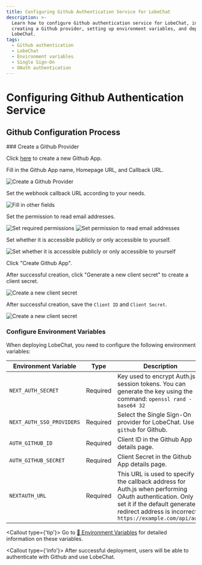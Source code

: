 ```yaml
---
title: Configuring Github Authentication Service for LobeChat
description: >-
  Learn how to configure Github authentication service for LobeChat, including
  creating a Github provider, setting up environment variables, and deploying
  LobeChat.
tags:
  - Github authentication
  - LobeChat
  - Environment variables
  - Single Sign-On
  - OAuth authentication
---
```


# Configuring Github Authentication Service

## Github Configuration Process

<Steps>
  ### Create a Github Provider

  Click [here][github-create-app] to create a new Github App.

  Fill in the Github App name, Homepage URL, and Callback URL.

  <Image alt="Create a Github Provider" inStep src="https://github.com/lobehub/lobe-chat/assets/64475363/2f919f99-2aaa-4fa7-9938-169d3ed09db7" />

  Set the webhook callback URL according to your needs.

  <Image alt="Fill in other fields" inStep src="https://github.com/lobehub/lobe-chat/assets/64475363/d7ef5ad1-b1a3-435e-b1bc-4436d2b6fecd" />

  Set the permission to read email addresses.

  <Image alt="Set required permissions" inStep src="https://github.com/lobehub/lobe-chat/assets/64475363/23131ca1-9e84-4a89-a840-ef79c4bc0251" />

  <Image alt="Set permission to read email addresses" inStep src="https://github.com/lobehub/lobe-chat/assets/64475363/358bca8d-3d82-4e76-9a5e-90d16a39efde" />

  Set whether it is accessible publicly or only accessible to yourself.

  <Image alt="Set whether it is accessible publicly or only accessible to yourself" inStep src="https://github.com/lobehub/lobe-chat/assets/64475363/995780cb-9096-4a36-ab17-d422703ab970" />

  Click "Create Github App".

  After successful creation, click "Generate a new client secret" to create a client secret.

  <Image alt="Create a new client secret" inStep src="https://github.com/lobehub/lobe-chat/assets/64475363/6d69bdca-7d18-4cbc-b3e0-220d8815cd29" />

  After successful creation, save the `Client ID` and `Client Secret`.

  <Image alt="Create a new client secret" inStep src="https://github.com/lobehub/lobe-chat/assets/64475363/c6108133-a918-48b0-ab1a-e3fa607572a4" />

  ### Configure Environment Variables

  When deploying LobeChat, you need to configure the following environment variables:

  | Environment Variable      | Type     | Description                                                                                                                                                                                           |
  | ------------------------- | -------- | ----------------------------------------------------------------------------------------------------------------------------------------------------------------------------------------------------- |
  | `NEXT_AUTH_SECRET`        | Required | Key used to encrypt Auth.js session tokens. You can generate the key using the command: `openssl rand -base64 32`                                                                                     |
  | `NEXT_AUTH_SSO_PROVIDERS` | Required | Select the Single Sign-On provider for LobeChat. Use `github` for Github.                                                                                                                             |
  | `AUTH_GITHUB_ID`          | Required | Client ID in the Github App details page.                                                                                                                                                             |
  | `AUTH_GITHUB_SECRET`      | Required | Client Secret in the Github App details page.                                                                                                                                                         |
  | `NEXTAUTH_URL`            | Required | This URL is used to specify the callback address for Auth.js when performing OAuth authentication. Only set it if the default generated redirect address is incorrect. `https://example.com/api/auth` |

  <Callout type={'tip'}>
    Go to [📘 Environment Variables](/docs/self-hosting/environment-variables/auth#github) for detailed
    information on these variables.
  </Callout>
</Steps>

<Callout type={'info'}>
  After successful deployment, users will be able to authenticate with Github and use LobeChat.
</Callout>

[github-create-app]: https://github.com/settings/apps/new
